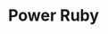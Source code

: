 ---
title: "Power Ruby"
meta_title: "Power Ruby craft"
description: "Craft de Power Ruby"
rank: "b"
draft: false
name: "Power Ruby"
recipe_img: "https://wiki.pokexgames.com/images/8/86/Power_Ruby.png"
level: 67
craft_time: 172800
result: 1
value_npc: 1
ingredients:
  - name: "Tech Ball"
    quantity: 3
    item_img: "https://wiki.pokexgames.com/images/f/f4/Tech_Ball.png"
    value_npc: 1
  - name: "Big Crystal"
    quantity: 5
    item_img: "https://wiki.pokexgames.com/images/c/c4/Big_Crystal.png"
    value_npc: 1
  - name: "Ice Orb"
    quantity: 100
    item_img: "https://wiki.pokexgames.com/images/f/f6/IceOrb.png"
    value_npc: 1
  - name: "Linearly Guided Hypnosis"
    quantity: 40
    item_img: "https://wiki.pokexgames.com/images/2/2d/Linearly_Guided_Hypnose.png"
    value_npc: 1
  - name: "Mediling"
    quantity: 500
    item_img: "https://wiki.pokexgames.com/images/7/75/Mediling.png"
    value_npc: 1
  - name: "Refined Style Point"
    quantity: 600
    item_img: "https://wiki.pokexgames.com/images/6/6b/Refined_style_point.png"
    value_npc: 1
---